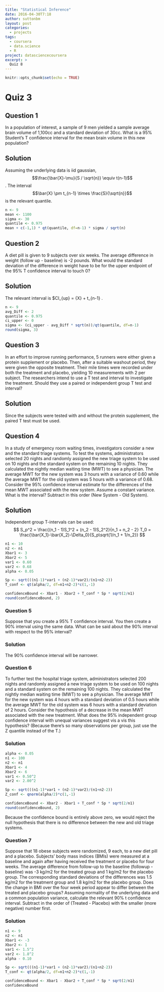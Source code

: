 ```yaml
---
title: "Statistical Inference"
date: 2016-04-30T7:18
author: suttonbm
layout: post
categories:
  - projects
tags:
  - coursera
  - data.science
  - R
project: datasciencecoursera
excerpt: >
  Quiz 8
---
```


```r
knitr::opts_chunk$set(echo = TRUE)
```

# Quiz 3

## Question 1
In a population of interest, a sample of 9 men yielded a sample average brain volume of 1,100cc and a standard deviation of 30cc. What is a 95% Student's T confidence interval for the mean brain volume in this new population?

## Solution
Assuming the underlying data is iid gaussian, $$\frac{\bar{X}-\mu}{S / \sqrt{n}} \equiv t(n-1)$$.  The interval $$\bar{X} \pm t_{n-1} \times \frac{S}{\sqrt{n}}$$ is the relevant quantile.
```r
n <- 9
mean <- 1100
sigma <- 30
quantile <- 0.975
mean + c(-1,1) * qt(quantile, df=n-1) * sigma / sqrt(n)
```

## Question 2
A diet pill is given to 9 subjects over six weeks. The average difference in weight (follow up - baseline) is -2 pounds. What would the standard deviation of the difference in weight have to be for the upper endpoint of the 95% T confidence interval to touch 0?

## Solution
The relevant interval is $CI_{up} = \bar{X} + t_{n-1} \times \frac{S}{\swrt{n}}.
```r
n <- 9
avg_Diff <- 2
quantile <- 0.975
ci_upper <- 0
sigma <- (ci_upper - avg_Diff * sqrt(n))/qt(quantile, df=n-1)
round(sigma, 3)
```

## Question 3
In an effort to improve running performance, 5 runners were either given a protein supplement or placebo. Then, after a suitable washout period, they were given the opposite treatment. Their mile times were recorded under both the treatment and placebo, yielding 10 measurements with 2 per subject. The researchers intend to use a T test and interval to investigate the treatment. Should they use a paired or independent group T test and interval?

## Solution
Since the subjects were tested with and without the protein supplement, the paired T test must be used.

## Question 4
In a study of emergency room waiting times, investigators consider a new and the standard triage systems. To test the systems, administrators selected 20 nights and randomly assigned the new triage system to be used on 10 nights and the standard system on the remaining 10 nights. They calculated the nightly median waiting time (MWT) to see a physician. The average MWT for the new system was 3 hours with a variance of 0.60 while the average MWT for the old system was 5 hours with a variance of 0.68. Consider the 95% confidence interval estimate for the differences of the mean MWT associated with the new system. Assume a constant variance. What is the interval? Subtract in this order (New System - Old System).

## Solution
Independent group T-intervals can be used:
$$
S_p^2 = \frac{(n_1 - 1)S_1^2 + (n_2 - 1)S_2^2}{n_1 + n_2 - 2}
T_0 = \frac{\bar{X_1}-\bar(X_2)-\Delta_0}{S_p\sqrt{1/n_1 + 1/n_2}}
$$
```r
n1 <- 10
n2 <- n1
Xbar1 <- 3
Xbar2 <- 5
var1 <- 0.60
var2 <- 0.68
alpha <- 0.05

Sp <- sqrt(((n1-1)*var1 + (n2-1)*var2)/(n1+n2-2))
T_conf <- qt(alpha/2, df=n1+n2-2)*c(1,-1)

confidenceBound <- Xbar1 - Xbar2 + T_conf * Sp * sqrt(2/n1)
round(confidenceBound, 2)
```

### Question 5
Suppose that you create a 95% T confidence interval. You then create a 90% interval using the same data. What can be said about the 90% interval with respect to the 95% interval?

### Solution
The 90% confidence interval will be narrower.

### Question 6
To further test the hospital triage system, administrators selected 200 nights and randomly assigned a new triage system to be used on 100 nights and a standard system on the remaining 100 nights. They calculated the nightly median waiting time (MWT) to see a physician. The average MWT for the new system was 4 hours with a standard deviation of 0.5 hours while the average MWT for the old system was 6 hours with a standard deviation of 2 hours. Consider the hypothesis of a decrease in the mean MWT associated with the new treatment. What does the 95% independent group confidence interval with unequal variances suggest vis a vis this hypothesis? (Because there's so many observations per group, just use the Z quantile instead of the T.)

### Solution
```r
alpha <- 0.05
n1 <- 100
n2 <- n1
Xbar1 <- 4
Xbar2 <- 6
var1 <- 0.50^2
var2 <- 2.00^2

Sp <- sqrt(((n1-1)*var1 + (n2-1)*var2)/(n1+n2-2))
Z_conf <- qnorm(alpha/2)*c(1,-1)

confidenceBound <- Xbar2 - Xbar1 + T_conf * Sp * sqrt(2/n1)
round(confidenceBound, 2)
```
Because the confidence bound is entirely above zero, we would reject the null hypothesis that there is no difference between the new and old triage systems.

### Question 7
Suppose that 18 obese subjects were randomized, 9 each, to a new diet pill and a placebo. Subjects' body mass indices (BMIs) were measured at a baseline and again after having received the treatment or placebo for four weeks. The average difference from follow-up to the baseline (followup - baseline) was -3 kg/m2 for the treated group and 1 kg/m2 for the placebo group. The corresponding standard deviations of the differences was 1.5 kg/m2 for the treatment group and 1.8 kg/m2 for the placebo group. Does the change in BMI over the four week period appear to differ between the treated and placebo groups? Assuming normality of the underlying data and a common population variance, calculate the relevant 90% t confidence interval. Subtract in the order of (Treated - Placebo) with the smaller (more negative) number first.

### Solution
```r
n1 <- 9
n2 <- n1
Xbar1 <- -3
Xbar2 <- 1
var1 <- 1.5^2
var2 <- 1.8^2
alpha - 0.10

Sp <- sqrt(((n1-1)*var1 + (n2-1)*var2)/(n1+n2-2))
T_conf <- qt(alpha/2, df=n1+n2-2)*c(1,-1)

confidenceBound <- Xbar1 - Xbar2 + T_conf * Sp * sqrt(2/n1)
confidenceBound
```

